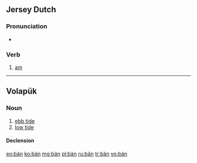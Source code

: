 {{also|Appendix:Variations of "ban"}}
==Jersey Dutch==

===Pronunciation===
* {{IPA|[bɛn]|lang=gmw-jdt}}

===Verb===
{{head|gmw-jdt|verb form}}

# [[am]]

----

==Volapük==

===Noun===
{{vo-noun}}

# [[ebb tide]]
# [[low tide]]

====Declension====
{{vo-decl-noun}}

[[eo:bän]]
[[ko:bän]]
[[mg:bän]]
[[pl:bän]]
[[ru:bän]]
[[tr:bän]]
[[vo:bän]]